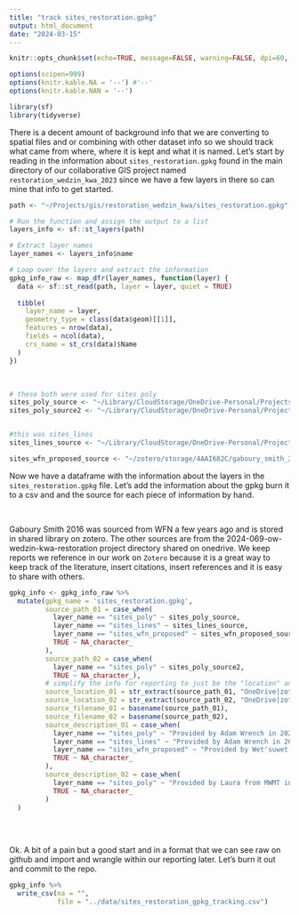 ```yaml
---
title: "track sites_restoration.gpkg"
output: html_document
date: "2024-03-15"
---
```


```r
knitr::opts_chunk$set(echo=TRUE, message=FALSE, warning=FALSE, dpi=60, out.width = "100%")

options(scipen=999)
options(knitr.kable.NA = '--') #'--'
options(knitr.kable.NAN = '--')
```

```r
library(sf)
library(tidyverse)
```

There is a decent amount of background info that we are converting to spatial files and or combining with other dataset info so we should track what came from where, where it is kept and what it is named. Let's start by reading in the information about `sites_restoration.gpkg` found in the main directory of our collaborative GIS project named `restoration_wedzin_kwa_2023` since we have a few layers in there so can mine that info to get started.

```r
path <- "~/Projects/gis/restoration_wedzin_kwa/sites_restoration.gpkg"

# Run the function and assign the output to a list
layers_info <- sf::st_layers(path)

# Extract layer names
layer_names <- layers_info$name

# Loop over the layers and extract the information
gpkg_info_raw <- map_dfr(layer_names, function(layer) {
  data <- sf::st_read(path, layer = layer, quiet = TRUE)
  
  tibble(
    layer_name = layer,
    geometry_type = class(data$geom)[[1]],
    features = nrow(data),
    fields = ncol(data),
    crs_name = st_crs(data)$Name
  )
})


```

<br>



```r
# these both were used for sites poly
sites_poly_source <- "~/Library/CloudStorage/OneDrive-Personal/Projects/2024-069-ow-wedzin-kwa-restoration/data/historic_site_info/TreatmentSitesMaster/TreatmentSitesMaster.shp"
sites_poly_source2 <- "~/Library/CloudStorage/OneDrive-Personal/Projects/2024-069-ow-wedzin-kwa-restoration/data/historic_site_info/UB Restoration Site Names.xlsx"


#this was sites_lines
sites_lines_source <- "~/Library/CloudStorage/OneDrive-Personal/Projects/2024-069-ow-wedzin-kwa-restoration/data/historic_site_info/richfield_2021_2022/New Fenceline.shp"

sites_wfn_proposed_source <- "~/zotero/storage/4AAI682C/gaboury_smith_2016_development_of_aquatic_restoration_designs_and_on-farm_cattle_management.pdf"

```

Now we have a dataframe with the information about the layers in the `sites_restoration.gpkg` file. Let's add the information about the gpkg burn it to a csv and and the source for each piece of information by hand.

<br>

Gaboury Smith 2016 was sourced from WFN a few years ago and is stored in shared library on zotero. The other sources are from the 2024-069-ow-wedzin-kwa-restoration project directory shared on onedrive.  We keep reports we reference in our work on `Zotero` because it is a great way to keep track of the literature, insert citations, insert references and it is easy to share with others. 


```r
gpkg_info <- gpkg_info_raw %>% 
  mutate(gpkg_name = 'sites_restoration.gpkg',
         source_path_01 = case_when(
           layer_name == "sites_poly" ~ sites_poly_source,
           layer_name == "sites_lines" ~ sites_lines_source,
           layer_name == "sites_wfn_proposed" ~ sites_wfn_proposed_source,
           TRUE ~ NA_character_
         ),
         source_path_02 = case_when(
           layer_name == "sites_poly" ~ sites_poly_source2,
           TRUE ~ NA_character_),
         # simplify the info for reporting to just be the "location" and "file_name"
         source_location_01 = str_extract(source_path_01, "OneDrive|zotero"),
         source_location_02 = str_extract(source_path_02, "OneDrive|zotero"),
         source_filename_01 = basename(source_path_01),
         source_filename_02 = basename(source_path_02),
         source_description_01 = case_when(
           layer_name == "sites_poly" ~ "Provided by Adam Wrench in 2024 - includes HWI and MWMT sites.",
           layer_name == "sites_lines" ~ "Provided by Adam Wrench in 2023 - includes SERNbc fencing locations.",
           layer_name == "sites_wfn_proposed" ~ "Provided by Wet'suwet'en First Nation in 2021. Includes all sites proposed by Gaboury and Smith in 2016 report.",
           TRUE ~ NA_character_
         ),
         source_description_02 = case_when(
           layer_name == "sites_poly" ~ "Provided by Laura from MWMT in 2024 - includes some tracking of historic nameing.",
           TRUE ~ NA_character_
         )
  )
  
```

<br>

Ok.  A bit of a pain but a good start and in a format that we can see raw on github and import and wrangle within
our reporting later.  Let's burn it out and commit to the repo.

```r
gpkg_info %>% 
  write_csv(na = "",
            file = "../data/sites_restoration_gpkg_tracking.csv")
```


